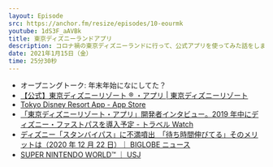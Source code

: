 ```yaml
---
layout: Episode
src: https://anchor.fm/resize/episodes/10-eourmk
youtube: 1dS3F_aAVBk
title: 東京ディズニーランドアプリ
description: コロナ禍の東京ディズニーランドに行って、公式アプリを使ってみた話をしました。
date: 2021年1月15日（金）
time: 25分30秒
---
```


- オープニングトーク: 年末年始になにしてた？
- [【公式】東京ディズニーリゾート ® ・アプリ | 東京ディズニーリゾート](https://www.tokyodisneyresort.jp/topics/tdrapp.html)
- [Tokyo Disney Resort App - App Store](https://apps.apple.com/jp/app/tokyo-disney-resort-app/id1313147771)
- [「東京ディズニーリゾート・アプリ」開発者インタビュー。2019 年中にディズニー・ファストパスを導入予定 - トラベル Watch](https://travel.watch.impress.co.jp/docs/news/1137888.html)
- [ディズニー「スタンバイパス」に不満噴出　「待ち時間伸びてる」そのメリットは（2020 年 12 月 22 日）｜ BIGLOBE ニュース](https://news.biglobe.ne.jp/entertainment/1222/jc_201222_7817350607.html)
- [SUPER NINTENDO WORLD™ ｜ USJ](https://super-nintendo-world.usj.co.jp/ja/jp/home)
